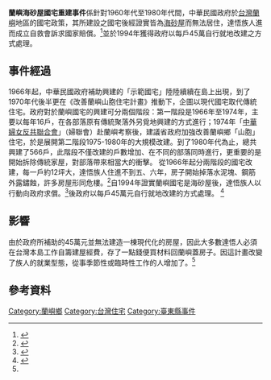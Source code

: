 {{Infobox civilian attack
|title= 蘭嶼海砂屋國宅重建事件
|litigants= 
|alt=
|caption=
|map=
|map_alt=
|map_caption=
|location={{ROC-TW}}
|coordinates= 
|date= 1966-1994年（民國55-83年）
|time=
|timezone= 
|holding= 
}}

'''蘭嶼海砂屋國宅重建事件'''係針對1960年代至1980年代間，中華民國政府於[[台灣|台灣]][[蘭嶼|蘭嶼]]地區的國宅政策，其所建設之國宅後經證實皆為[[海砂屋|海砂屋]]而無法居住，達悟族人進而成立自救會訴求國家賠償。<ref>{{cite web | url=http://itdels.digital.ntu.edu.tw/Item.php?ID=A_0004_0011_0001 | title=雅美族海砂屋自救宣言| publisher=台灣法實證研究資料庫 | date=1994-09 | accessdate=2016-09-30}}</ref>並於1994年獲得政府以每戶45萬自行就地改建之方式處理。

==事件經過==
1966年起，中華民國政府補助興建的「示範國宅」陸陸續續在島上出現，到了1970年代後半更在《改善蘭嶼山胞住宅計畫》推動下，企圖以現代國宅取代傳統住宅。政府對於蘭嶼國宅的興建可分兩個階段：第一階段是1966年至1974年，主要以每年16戶，在各部落原有傳統聚落外另覓地興建的方式進行；1974年「[[中華婦女反共聯合會|中華婦女反共聯合會]]」（婦聯會）赴蘭嶼考察後，建議省政府加強改善蘭嶼鄉「山胞」住宅，於是展開第二階段1975-1980年的大規模改建。到了1980年代為止，總共興建了566戶，此階段不僅改建的戶數增加、在不同的部落同時進行，更重要的是開始拆除傳統家屋，對部落帶來相當大的衝擊。
從1966年起分兩階段的國宅改建，每一戶約12坪大，達悟族人住進不到五、六年，房子開始掉落水泥塊、鋼筋外露鏽蝕，許多房屋形同危樓。<ref>{{cite web | url=http://catalog.digitalarchives.tw/item/00/26/11/a5.html | title=專家鑑定蘭嶼海砂屋嚴重 拆掉重建是安全唯一途徑 | publisher=蘭嶼雙週刊（1994-09-25）。《數位典藏與數位學習聯合目錄》 | date=1994-09-25 | accessdate=2016-09-30}}</ref>自1994年證實蘭嶼國宅是海砂屋後，達悟族人以行動向政府求償。<ref>{{cite web | url=http://itdels.digital.ntu.edu.tw/Item.php?ID=A_0004_0011_0002 | title=雅美族海砂屋自救會省政府陳情書 | publisher=台灣法實證研究資料庫 | date=1994-09-07 | accessdate=2016-09-30}}</ref>後政府以每戶45萬元自行就地改建的方式處理。
<ref name="蔡友月">{{cite book|author=蔡友月|title=《達悟族的精神失序：現代性、變遷與受苦的社會根源》|page=123-126|publisher=聯經出版事業公司|date=2009-07-17}}</ref>

==影響==
由於政府所補助的45萬元並無法建造一棟現代化的房屋，因此大多數達悟人必須在台灣本島工作自籌建屋經費，存了一點錢便買材料回蘭嶼蓋房子。因這計畫改變了族人的就業型態，從事季節性或臨時性工作的人增加了。<ref name="蔡友月"/>

==參考資料==
{{reflist}}

[[Category:蘭嶼鄉|Category:蘭嶼鄉]]
[[Category:台灣住宅|Category:台灣住宅]]
[[Category:臺東縣事件|Category:臺東縣事件]]